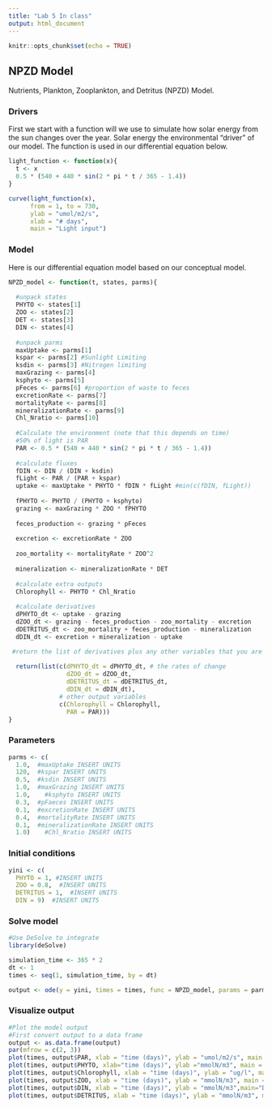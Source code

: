 ```yaml
---
title: "Lab 5 In class"
output: html_document
---
```


```r
knitr::opts_chunk$set(echo = TRUE)
```

## NPZD Model 

Nutrients, Plankton, Zooplankton, and Detritus (NPZD) Model.

### Drivers

First we start with a function will we use to simulate how solar energy from the sun changes over the year. Solar energy the environmental "driver" of our model. The function is used in our differential equation below.

```r
light_function <- function(x){
  t <- x
  0.5 * (540 + 440 * sin(2 * pi * t / 365 - 1.4))
}

curve(light_function(x), 
      from = 1, to = 730, 
      ylab = "umol/m2/s", 
      xlab = "# days", 
      main = "Light input")
```
### Model 

Here is our differential equation model based on our conceptual model.  

```r
NPZD_model <- function(t, states, parms){
  
  #unpack states
  PHYTO <- states[1]
  ZOO <- states[2]
  DET <- states[3]
  DIN <- states[4]
  
  #unpack parms
  maxUptake <- parms[1]
  kspar <- parms[2] #Sunlight Limiting
  ksdin <- parms[3] #Nitrogen limiting
  maxGrazing <- parms[4]
  ksphyto <- parms[5]
  pFeces <- parms[6] #proportion of waste to feces
  excretionRate <- parms[7]
  mortalityRate <- parms[8]
  mineralizationRate <- parms[9]
  Chl_Nratio <- parms[10]
  
  #Calculate the environment (note that this depends on time)
  #50% of light is PAR
  PAR <- 0.5 * (540 + 440 * sin(2 * pi * t / 365 - 1.4)) 
  
  #calculate fluxes
  fDIN <- DIN / (DIN + ksdin)
  fLight <- PAR / (PAR + kspar)
  uptake <- maxUptake * PHYTO * fDIN * fLight #min(c(fDIN, fLight))
  
  fPHYTO <- PHYTO / (PHYTO + ksphyto)
  grazing <- maxGrazing * ZOO * fPHYTO
  
  feces_production <- grazing * pFeces
  
  excretion <- excretionRate * ZOO
  
  zoo_mortality <- mortalityRate * ZOO^2
  
  mineralization <- mineralizationRate * DET
  
  #calculate extra outputs
  Chlorophyll <- PHYTO * Chl_Nratio
  
  #calculate derivatives
  dPHYTO_dt <- uptake - grazing
  dZOO_dt <- grazing - feces_production - zoo_mortality - excretion
  dDETRITUS_dt <- zoo_mortality + feces_production - mineralization
  dDIN_dt <- excretion + mineralization - uptake

 #return the list of derivatives plus any other variables that you are interested in
  
  return(list(c(dPHYTO_dt = dPHYTO_dt, # the rates of change
                dZOO_dt = dZOO_dt,
                dDETRITUS_dt = dDETRITUS_dt,
                dDIN_dt = dDIN_dt),
              # other output variables
              c(Chlorophyll = Chlorophyll, 
                PAR = PAR)))         
}

```

### Parameters

```r
parms <- c(
  1.0,  #maxUptake INSERT UNITS
  120,  #kspar INSERT UNITS
  0.5,  #ksdin INSERT UNITS
  1.0,  #maxGrazing INSERT UNITS
  1.0,    #ksphyto INSERT UNITS
  0.3,  #pFaeces INSERT UNITS
  0.1,  #excretionRate INSERT UNITS
  0.4,  #mortalityRate INSERT UNITS
  0.1,  #mineralizationRate INSERT UNITS
  1.0)    #Chl_Nratio INSERT UNITS
```

### Initial conditions

```r
yini <- c(
  PHYTO = 1, #INSERT UNITS
  ZOO = 0.8,  #INSERT UNITS
  DETRITUS = 1,  #INSERT UNITS
  DIN = 9)  #INSERT UNITS
```

### Solve model

```r
#Use DeSolve to integrate 
library(deSolve)

simulation_time <- 365 * 2
dt <- 1
times <- seq(1, simulation_time, by = dt)

output <- ode(y = yini, times = times, func = NPZD_model, params = parms, method = "ode45")
```

### Visualize output

```r
#Plot the model output
#First convert output to a data frame
output <- as.data.frame(output)
par(mfrow = c(2, 3))
plot(times, output$PAR, xlab = "time (days)", ylab = "umol/m2/s", main = "PAR", type = "l")
plot(times, output$PHYTO, xlab="time (days)", ylab ="mmolN/m3", main = "Phytoplankton", type = "l")
plot(times, output$Chlorophyll, xlab = "time (days)", ylab = "ug/l", main = "Chlorophyll", type = "l")
plot(times, output$ZOO, xlab = "time (days)", ylab = "mmolN/m3", main = "Zooplankton", type = "l")
plot(times, output$DIN, xlab = "time (days)", ylab = "mmolN/m3",main="DIN", type = "l")
plot(times, output$DETRITUS, xlab = "time (days)", ylab = "mmolN/m3", main = "DETRITUS", type = "l")
```
